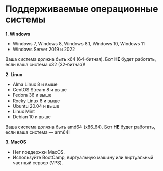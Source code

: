 # Поддерживаемые операционные системы

**1. Windows**
- Windows 7, Windows 8, Windows 8.1, Windows 10, Windows 11
- Windows Server 2019 и 2022

Ваша система должна быть x64 (64-битная). Бот **НЕ** будет работать, если ваша система x32 (32-битная)!

**2. Linux**
- Alma Linux 8 и выше
- CentOS Stream 8 и выше
- Fedora 36 и выше
- Rocky Linux 8 и выше
- Ubuntu 20.04 и выше
- Linux Mint
- Debian 10 и выше

Ваша система должна быть amd64 (x86_64). Бот **НЕ** будет работать, если ваша система — arm64!

**3. MacOS**
- Нет поддержки MacOS.
- Используйте BootCamp, виртуальную машину или виртуальный частный сервер (VPS).